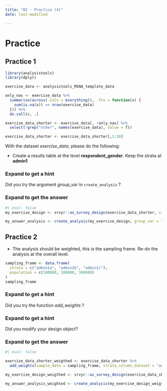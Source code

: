 ```yaml
---
title: "02 - Practice (4)"
date: last-modified

---
```

# Practice

## Practice 1

```r
library(analysistools)
library(dplyr)
```


```r
exercise_data <- analysistools_MSNA_template_data

only_nas <- exercise_data %>%
  summarise(across(.cols = everything(), .fns = function(x) {
    sum(is.na(x)) == nrow(exercise_data)
  })) %>%
  do.call(c, .)

exercise_data_shorter <- exercise_data[, !only_nas] %>%
  select(!grep("other", names(exercise_data), value = T))

exercise_data_shorter <- exercise_data_shorter[,1:30]
```


With the dataset *exercise_data*, please do the following:

- Create a results table at the level **respondent_gender**. Keep the strata at **admin1**

::: {.callout-note collapse="true" appearance="minimal"}
### Expand to get a hint

Did you try the argument *group_var* in `create_analysis` ?
:::

::: {.callout-tip collapse="true" appearance="minimal"}
### Expand to get the answer

```r
#| eval: false
my_exercise_design <- srvyr::as_survey_design(exercise_data_shorter, strata = "admin1") 

my_answer_analysis <- create_analysis(my_exercise_design, group_var = "respondent_gender", sm_separator = "/")

```
:::

## Practice 2

- The analysis should be weighted, this is the sampling frame. Re-do the analysis at the overall level.

```r
sampling_frame <- data.frame(
  strata = c("admin1a", "admin1b", "admin1c"),
  population = c(100000, 200000, 300000)
)
sampling_frame
```

::: {.callout-note collapse="true" appearance="minimal"}
### Expand to get a hint

Did you try the function *add_weights* ?
:::

::: {.callout-note collapse="true" appearance="minimal"}
### Expand to get a hint

Did you modify your design object?
:::

::: {.callout-tip collapse="true" appearance="minimal"}
### Expand to get the answer

```r
#| eval: false

exercise_data_shorter_weigthed <- exercise_data_shorter %>% 
  add_weights(sample_data = sampling_frame, strata_column_dataset = "admin1", strata_column_sample = "strata", population_column = "population")

my_exercise_design_weigthed <- srvyr::as_survey_design(exercise_data_shorter_weigthed, strata = "admin1", weights = "weights") 

my_answer_analysis_weighted <- create_analysis(my_exercise_design_weigthed, sm_separator = "/")

```
:::
